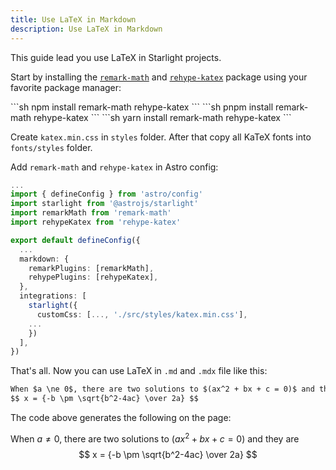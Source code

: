 ```yaml
---
title: Use LaTeX in Markdown
description: Use LaTeX in Markdown
---
```



This guide lead you use LaTeX in Starlight projects.

Start by installing the [`remark-math`](https://github.com/remarkjs/remark-math) and [`rehype-katex`](https://github.com/remarkjs/remark-math/tree/main/packages/rehype-katex) package using your favorite package manager:

<Tabs>
  <TabItem label="npm">
    ```sh
      npm install remark-math rehype-katex
    ```
  </TabItem>
  <TabItem label="pnpm">
    ```sh
      pnpm install remark-math rehype-katex
    ```
  </TabItem>
  <TabItem label="yarn">
    ```sh
      yarn install remark-math rehype-katex
    ```
  </TabItem>
</Tabs>

Create `katex.min.css` in `styles` folder. After that copy all KaTeX fonts into `fonts/styles` folder.

Add `remark-math` and `rehype-katex` in Astro config:

```ts
...
import { defineConfig } from 'astro/config'
import starlight from '@astrojs/starlight'
import remarkMath from 'remark-math'
import rehypeKatex from 'rehype-katex'

export default defineConfig({
  ...
  markdown: {
    remarkPlugins: [remarkMath],
    rehypePlugins: [rehypeKatex],
  },
  integrations: [
    starlight({
      customCss: [..., './src/styles/katex.min.css'],
    ...
    })
  ],
})
```

That's all. Now you can use LaTeX in `.md` and `.mdx` file like this:

```md
When $a \ne 0$, there are two solutions to $(ax^2 + bx + c = 0)$ and they are
$$ x = {-b \pm \sqrt{b^2-4ac} \over 2a} $$
```

The code above generates the following on the page:

When $a \ne 0$, there are two solutions to $(ax^2 + bx + c = 0)$ and they are
$$ x = {-b \pm \sqrt{b^2-4ac} \over 2a} $$